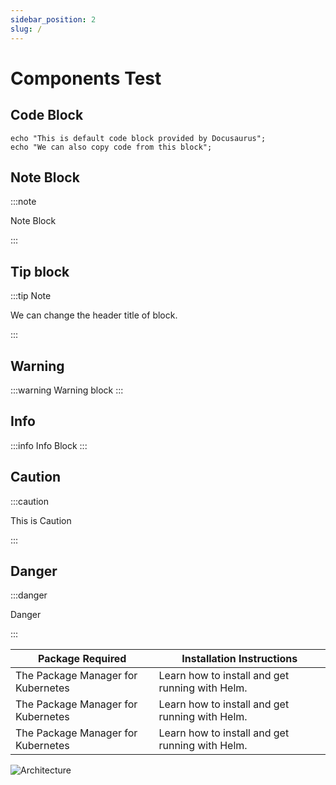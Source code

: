 ```yaml
---
sidebar_position: 2
slug: /
---
```

# Components Test

## Code Block
```
echo "This is default code block provided by Docusaurus";
echo "We can also copy code from this block";
```

## Note Block
:::note

Note Block

:::

## Tip block
:::tip Note

We can change the header title of block.

:::
## Warning
:::warning
Warning block
:::
## Info
:::info
Info Block
:::


## Caution
:::caution

This is Caution

:::

## Danger
:::danger

Danger

:::

Package Required | Installation Instructions
---------        | --
The Package Manager for Kubernetes | Learn how to install and get running with Helm.
The Package Manager for Kubernetes | Learn how to install and get running with Helm.
The Package Manager for Kubernetes | Learn how to install and get running with Helm.

![Architecture](/img/Architecture.png)

